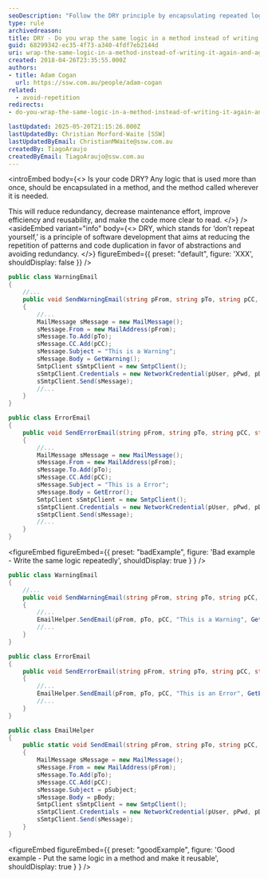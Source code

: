 ```yaml
---
seoDescription: "Follow the DRY principle by encapsulating repeated logic into reusable methods for cleaner, more efficient code."
type: rule
archivedreason:
title: DRY - Do you wrap the same logic in a method instead of writing it repeatedly whenever it's used?
guid: 68299342-ec35-4f73-a340-4fdf7eb2144d
uri: wrap-the-same-logic-in-a-method-instead-of-writing-it-again-and-again
created: 2018-04-26T23:35:55.000Z
authors:
- title: Adam Cogan
  url: https://ssw.com.au/people/adam-cogan
related:
  - avoid-repetition
redirects:
- do-you-wrap-the-same-logic-in-a-method-instead-of-writing-it-again-and-again-whenever-its-used

lastUpdated: 2025-05-20T21:15:26.000Z
lastUpdatedBy: Christian Morford-Waite [SSW]
lastUpdatedByEmail: ChristianMWaite@ssw.com.au
createdBy: TiagoAraujo
createdByEmail: TiagoAraujo@ssw.com.au
---
```


<introEmbed
  body={<>
Is your code DRY? Any logic that is used more than once, should be encapsulated in a method, and the method called wherever it is needed.

This will reduce redundancy, decrease maintenance effort, improve efficiency and reusability, and make the code more clear to read.
  </>}
/>
<asideEmbed
  variant="info"
  body={<>
    DRY, which stands for ‘don’t repeat yourself,’ is a principle of software development that aims at reducing the repetition of patterns and code duplication in favor of abstractions and avoiding redundancy.
  </>}
  figureEmbed={{
    preset: "default",
    figure: 'XXX',
    shouldDisplay: false
  }}
/>

```csharp
public class WarningEmail
{
    //...
    public void SendWarningEmail(string pFrom, string pTo, string pCC, string pUser, string pPwd, string pDomain)
    {
        //...
        MailMessage sMessage = new MailMessage();
        sMessage.From = new MailAddress(pFrom);
        sMessage.To.Add(pTo);
        sMessage.CC.Add(pCC);
        sMessage.Subject = "This is a Warning";
        sMessage.Body = GetWarning();
        SmtpClient sSmtpClient = new SmtpClient();
        sSmtpClient.Credentials = new NetworkCredential(pUser, pPwd, pDomain);
        sSmtpClient.Send(sMessage);
        //...
    }
}

public class ErrorEmail
{
    public void SendErrorEmail(string pFrom, string pTo, string pCC, string pUser, string pPwd, string pDomain)
    {
        //...
        MailMessage sMessage = new MailMessage();
        sMessage.From = new MailAddress(pFrom);
        sMessage.To.Add(pTo);
        sMessage.CC.Add(pCC);
        sMessage.Subject = "This is a Error";
        sMessage.Body = GetError();
        SmtpClient sSmtpClient = new SmtpClient();
        sSmtpClient.Credentials = new NetworkCredential(pUser, pPwd, pDomain);
        sSmtpClient.Send(sMessage);
        //...
    }
}
```

<figureEmbed figureEmbed={{
  preset: "badExample",
  figure: 'Bad example - Write the same logic repeatedly',
  shouldDisplay: true
} } />


```csharp
public class WarningEmail
{
    //...
    public void SendWarningEmail(string pFrom, string pTo, string pCC, string pUser, string pPwd, string pDomain)
    {
        //...
        EmailHelper.SendEmail(pFrom, pTo, pCC, "This is a Warning", GetWarning(), pUser, pPwd, pDomain);
        //...
    }
}

public class ErrorEmail
{
    public void SendErrorEmail(string pFrom, string pTo, string pCC, string pUser, string pPwd, string pDomain)
    {
        //...
        EmailHelper.SendEmail(pFrom, pTo, pCC, "This is an Error", GetError(), pUser, pPwd, pDomain);
        //...
    }
}

public class EmailHelper
{
    public static void SendEmail(string pFrom, string pTo, string pCC, string pSubject, string pBody, string pUser, string pPwd, string pDomain)
    {
        MailMessage sMessage = new MailMessage();
        sMessage.From = new MailAddress(pFrom);
        sMessage.To.Add(pTo);
        sMessage.CC.Add(pCC);
        sMessage.Subject = pSubject;
        sMessage.Body = pBody;
        SmtpClient sSmtpClient = new SmtpClient();
        sSmtpClient.Credentials = new NetworkCredential(pUser, pPwd, pDomain);
        sSmtpClient.Send(sMessage);
    }
}
```

<figureEmbed figureEmbed={{
  preset: "goodExample",
  figure: 'Good example - Put the same logic in a method and make it reusable',
  shouldDisplay: true
} } />
